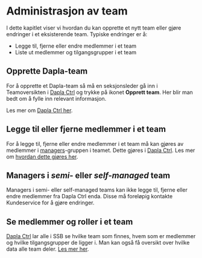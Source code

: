 # Administrasjon av team

I dette kapitlet viser vi hvordan du kan opprette et nytt team eller gjøre endringer i et eksisterende team. Typiske endringer er å: 

- Legge til, fjerne eller endre medlemmer i et team
- Liste ut medlemmer og tilgangsgrupper i et team

## Opprette Dapla-team

For å opprette et Dapla-team så må en seksjonsleder gå inn i Teamoversikten i [Dapla Ctrl](https://ctrl.dapla.ssb.no/) og trykke på ikonet **Opprett team**. Her blir man bedt om å fylle inn relevant informasjon. 

::: {.callout-note}
Les mer om [Dapla Ctrl her](./dapla-ctrl.html). 
:::

## Legge til eller fjerne medlemmer i et team

For å legge til, fjerne eller endre medlemmer i et team må kan gjøres av medlemmer i [managers](./hva-er-dapla-team.html#managers)-gruppen i teamet. Dette gjøres i [Dapla Ctrl](./dapla-ctrl.html). Les mer om [hvordan dette gjøres her](./dapla-ctrl.html#legge-til-medlemmer).

::: {.callout-warning}
## Managers i *semi*- eller *self-managed* team
Managers i semi- eller self-managed teams kan ikke legge til, fjerne eller endre medlemmer fra Dapla Ctrl enda. Disse må foreløpig kontakte Kundeservice for å gjøre endringer. 
:::

## Se medlemmer og roller i et team

[Dapla Ctrl](https://ctrl.dapla.ssb.no/) lar alle i SSB se hvilke team som finnes, hvem som er medlemmer og hvilke tilgangsgrupper de ligger i. Man kan også få oversikt over hvilke data alle team deler. [Les mer her](./dapla-ctrl.qmd#teammedlemmer). 

